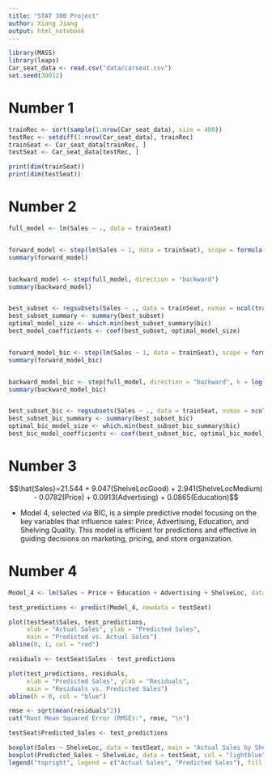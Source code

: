 ```yaml
---
title: "STAT 300 Project"
author: Xiang Jiang
output: html_notebook
---
```


```r
library(MASS)
library(leaps)
Car_seat_data <- read.csv("data/carseat.csv")
set.seed(30012)
```
# Number 1
```r
trainRec <- sort(sample(1:nrow(Car_seat_data), size = 400))
testRec <- setdiff(1:nrow(Car_seat_data), trainRec)
trainSeat <- Car_seat_data[trainRec, ]
testSeat <- Car_seat_data[testRec, ]

print(dim(trainSeat))
print(dim(testSeat))
```
# Number 2
```r
full_model <- lm(Sales ~ ., data = trainSeat)


forward_model <- step(lm(Sales ~ 1, data = trainSeat), scope = formula(full_model), direction = "forward")
summary(forward_model)


backward_model <- step(full_model, direction = "backward")
summary(backward_model)


best_subset <- regsubsets(Sales ~ ., data = trainSeat, nvmax = ncol(trainSeat) - 1)
best_subset_summary <- summary(best_subset)
optimal_model_size <- which.min(best_subset_summary$bic)
best_model_coefficients <- coef(best_subset, optimal_model_size)


forward_model_bic <- step(lm(Sales ~ 1, data = trainSeat), scope = formula(full_model), direction = "forward", k = log(nrow(trainSeat)))
summary(forward_model_bic)


backward_model_bic <- step(full_model, direction = "backward", k = log(nrow(trainSeat)))
summary(backward_model_bic)


best_subset_bic <- regsubsets(Sales ~ ., data = trainSeat, nvmax = ncol(trainSeat) - 1)
best_subset_bic_summary <- summary(best_subset_bic)
optimal_bic_model_size <- which.min(best_subset_bic_summary$bic)
best_bic_model_coefficients <- coef(best_subset_bic, optimal_bic_model_size)
```
# Number 3
$$\hat{Sales}=21.544 + 9.047(ShelveLocGood) + 2.941(ShelveLocMedium) - 0.0782(Price) + 0.0913(Advertising) + 0.0865(Education)$$

* Model 4, selected via BIC, is a simple predictive model focusing on the key variables that influence sales: Price, Advertising, Education, and Shelving Quality. This model is efficient for predictions and effective in guiding decisions on marketing, pricing, and store organization.

# Number 4
```r
Model_4 <- lm(Sales ~ Price + Education + Advertising + ShelveLoc, data = trainSeat)

test_predictions <- predict(Model_4, newdata = testSeat)

plot(testSeat$Sales, test_predictions, 
     xlab = "Actual Sales", ylab = "Predicted Sales",
     main = "Predicted vs. Actual Sales")
abline(0, 1, col = "red")

residuals <- testSeat$Sales - test_predictions

plot(test_predictions, residuals,
     xlab = "Predicted Sales", ylab = "Residuals",
     main = "Residuals vs. Predicted Sales")
abline(h = 0, col = "blue")

rmse <- sqrt(mean(residuals^2))
cat("Root Mean Squared Error (RMSE):", rmse, "\n")

testSeat$Predicted_Sales <- test_predictions

boxplot(Sales ~ ShelveLoc, data = testSeat, main = "Actual Sales by Shelving Quality")
boxplot(Predicted_Sales ~ ShelveLoc, data = testSeat, col = "lightblue", add = TRUE)
legend("topright", legend = c("Actual Sales", "Predicted Sales"), fill = c("white", "lightblue"))
```

